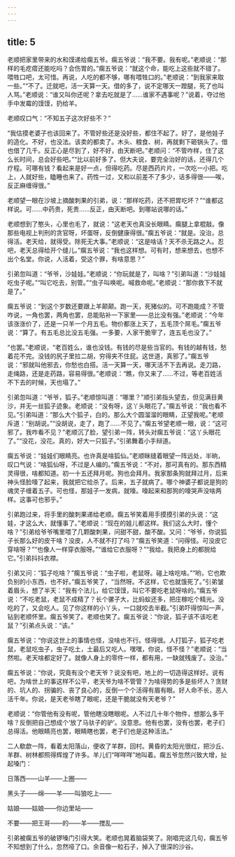 ```yaml
---
---
---
```

title: 5
---



老顺把家里带来的水和馍递给瘸五爷。瘸五爷说：“我不要。我有呢。”老顺说：“那样的毛疙瘩还能吃吗？会伤胃的。”瘸五爷说：“就这个命，能吃上这些就不错了。喂牲口吧，太可惜。再说，人吃的都不够，哪有喂牲口的。”老顺说：“到我家来取一些。”“不了。迁就吧，活一天算一天。借的多了，说不定哪天一蹬腿，死了也叫人骂。”老顺说：“谁又叫你还呢？拿去吃就是了……谁家不遇事呢？”说着，夺过他手中发霉的馍馍，扔给羊。

老顺叹口气：“不知五子这次好些不？”

“我估摸老婆子也该回来了。不管好些还是没好些，都住不起了。好了，是他娃子的造化。不好，也没法。该卖的都卖了。木头、粮食、树，再就剩下砸锅头了。借也借了几千。反正心是尽到了，好不好，由天断吧。”老顺问：“不管咋样，住了这么长时间，总会好些吧。”“比以前好多了。但大夫说，要完全治好的话，还得几个疗程。可哪有钱？看起来是好一点，但得吃药。尽是西药片片，一次吃一小把。吃上，人就好些，瞌睡也来了。药性一过，又和以前差不了多少，话多得很——唉，反正麻缠得很。”

老顺望一眼在沙坡上摘酸刺果的引弟，说：“那样吃药，还不把胃吃坏？”“谁都这样说。可……中药贵，死贵……反正，由天断吧。到哪站说哪的话。”

老顺想到了憨头，心里也毛了，就说：“这老天也真没长眼睛。瘸腿上拿棍敲。像那些电视上判刑的贪官呀，坏蛋呀，反倒健康得很。”瘸五爷说：“就是。没治，总得活。老天给，就得受。除死无大事。”老顺说：“这是啥话？天不杀无路之人。忍吧，老天总得给开个缝儿。”瘸五爷说：“我也这样想。可有时，想来想去，也想不出个名堂。你说，人活着，受这个罪，有啥意思？”

引弟忽叫道：“爷爷，沙娃娃。”老顺说：“你玩就是了，叫啥？”引弟叫道：“沙娃娃吃虫子呢。”“叫它吃去，别管。”“虫子叫唤呢。喊救命呢。”老顺说：“那你救下不就是了。”

瘸五爷说：“到这个岁数还要跟上羊颠颠。跑一天，死猪似的。可不跑能成？不管咋说，一角也罢，两角也罢，总能贴补一下家里——总比没有强。”老顺说：“今年该涨涨价了，还是一只羊一个月五毛。物价都涨上天了，五毛顶个屌毛。”瘸五爷说：“算了。有五毛总比没五毛强。一多要，人家干脆宰了，连五毛也没了。”

“也罢。”老顺说，“老百姓么，谁也没钱。有钱的尽是些当官的。有钱的越有钱，愁着花不完。没钱的尻子里拉二胡，穷得夹不住屁。这世道，真邪了。”瘸五爷说：“邪就叫他邪去，你愁也白搭。活一天算一天，哪天活不下去再说。走刀路，走绳路，还是走药路，容易得很。”老顺说：“瞧，你又来了……不过，等老百姓活不下去的时候，天也塌了。”

引弟忽叫道：“爷爷，狐子。”老顺惊叫道：“哪里？”顺引弟指头望去，但见满目黄沙，并无一丝狐子迹象。老顺说：“没有呀，这丫头眼花了。”瘸五爷说：“我也看不见。”引弟叫道：“那么大个狐子，白的。那么大个圆溜溜的眼睛，正望我呢。”老顺斥道：“别胡说。”“没胡说，走了，跑了……不见了。”瘸五爷望老顺一眼，说：“这可邪了。我咋看不见？”老顺沉了脸，望引弟一阵，转头对瘸五爷说：“这丫头眼花了。”“没花，没花。真的，好大一只狐子。”引弟舞着小手辩道。

瘸五爷说：“娃娃们眼睛亮。也许真是啥狐仙。”老顺眯缝着眼望一阵远处，半晌，叹口气说：“啥狐仙呀，不过是人编的。”瘸五爷说：“不对，那可真有的。那东西精灵得很，啥都知道。初一十五还拜月呢。狗也会拜月。我家那条狗就拜过月，后来神头怪脸嚎了起来，我就把它给杀了。后来，五子就病了。哪个神婆子都说是狗的魂灵子缠着五子。可也怪，那娃子一发病，就嚎。嚎起来和那狗的嚎哭声没啥两样。这事可也邪乎。”

引弟跑过来，将手里的酸刺果递给老顺。瘸五爷笑着用手摸摸引弟的头说：“这娃，才这么大，就懂事了。”老顺说：“现在的娃儿都这样。我们这么大时，懂个啥？”引弟给爷爷嘴里喂了几颗酸刺果，问甜不甜，酸不酸。又问：“爷爷，你说狐子长那么好的皮干啥？没皮，人不就不打了吗？”瘸五爷笑道：“问得怪。可没皮它穿啥呀？”“也像人一样穿衣服呀。”“谁给它衣服呀？”“我给。我把身上的都脱给它。”引弟抖抖衣襟。

引弟又问：“狐子吃啥？”瘸五爷说：“虫子啦，老鼠呀。碰上啥吃啥。”“哟，它也欺负别的小东西，也不好。”瘸五爷笑了，“当然呀。不这样，它也就饿死了。”引弟皱着眉头，想了半天：“我有个法儿，给它馍馍，叫它不要吃老鼠呀啥的。”瘸五爷说：“不吃老鼠，老鼠不成精了？长个骡子大，比蚂蚁还多，把庄稼吃个精光。没吃的了，又会吃人。见了你这样的小丫头，一口就咬去半截。”引弟吓得惊叫一声，钻到老顺怀里。瘸五爷笑了。老顺也笑了。瘸五爷说：“你说，狐子该不该吃老鼠？”引弟点头说：“该。”

瘸五爷说：“你说这世上的事情也怪，没啥也不行。怪得很。人打狐子，狐子吃老鼠，老鼠吃虫子，虫子吃土，土最后又吃人。嘿嘿，你说，怪不怪？”老顺说：“当然啦。老天啥都定好了。就像人身上的零件一样，都有用，一缺就残废了。没治。”

瘸五爷说：“你说，究竟有没个老天爷？说没有吧，地上的一切造得这样好。说有吧，为啥世上的事这样不公平，老天爷为啥不管管？为啥得势的多是些坏人？贪财的、坑人的、拐骗的、丧了良心的，反倒一个个活得有眉有眼。好人命不长，恶人活千年。你说，是天老爷瞎了眼呢，还是干脆就没有天老爷？”

老顺说：“你管他有没有呢，管他瞎没瞎眼呢。人不过几十年个物件，想那么多干啥？反倒把自己想成个‘放了马驮子的驴’。没意思。他有也罢，没有也罢，老子们总得活。他眼睛亮也罢，眼睛瞎也罢，老子们也是这种活法。”

二人欷歔一阵，看着太阳落山，便收了羊群，回村。黄昏的太阳光很红，把沙丘、羊群、树林都照得辉煌了许多。羊儿们“咩咩咩”地叫着。瘸五爷忽然兴致大增，扯起嗓门：

日落西——山羊——上圈——

黑头子——绵——羊——叫狼吃上——

姑娘——姑娘——你边里站——

不要——把王哥——的——羊——搅乱——

引弟被瘸五爷的破锣嗓门引得大笑。老顺也晃着脑袋笑了。刚唱完这几句，瘸五爷不知想到了什么，忽然哑了口。余音像一粒石子，掉入了很深的沙谷。